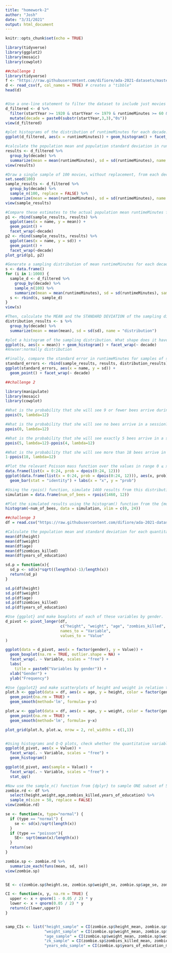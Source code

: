 ```yaml
---
title: "homework-2"
author: "Josh"
date: "3/31/2021"
output: html_document
---
```


```r
knitr::opts_chunk$set(echo = TRUE)
```

```r
library(tidyverse)
library(ggplot2)
library(mosaic)
library(cowplot)

```


```r
##challenge 1
library(tidyverse)
f <- "https://raw.githubusercontent.com/difiore/ada-2021-datasets/master/IMDB-movies.csv"
d <- read_csv(f, col_names = TRUE) # creates a "tibble"
head(d)


#Use a one-line statement to filter the dataset to include just movies from 1920 to 1979 and movies that are between 1 and 3 hours long (runtimeMinutes < 240), and add a new column that codes the startYear into a new variable, decade (“20s,” “30s,” …“70s”). If you do this correctly, there should be 5651 movies remaining in the dataset.
d_filtered <- d %>% 
  filter(startYear >= 1920 & startYear <= 1979 & runtimeMinutes >= 60 & runtimeMinutes <= 180) %>%
  mutate(decade = paste0(substr(startYear,3,3),"0s"))
view(d_filtered)

#plot histograms of the distribution of runtimeMinutes for each decade.
ggplot(d_filtered, aes(x = runtimeMinutes)) + geom_histogram() + facet_wrap(vars(decade))

#calculate the population mean and population standard deviation in runtimeMinutes for each decade and save the results in a new dataframe, results.
results <- d_filtered %>%
  group_by(decade) %>%
  summarize(mean = mean(runtimeMinutes), sd = sd(runtimeMinutes), name = "population") 
view(results)

#Draw a single sample of 100 movies, without replacement, from each decade, calculate this single sample mean and sample standard deviation in runtimeMinutes, and estimate the SE around the population mean runtimeMinutes for each decade based on the standard deviation and sample size from these samples.
set.seed(100)
sample_results <- d_filtered %>% 
  group_by(decade) %>% 
  sample_n(100, replace = FALSE) %>% 
  summarize(mean = mean(runtimeMinutes), sd = sd(runtimeMinutes), name = "sample")
view(sample_results)

#Compare these estimates to the actual population mean runtimeMinutes for each decade and to the calculated SE in the population mean for samples of size 100 based on the population standard deviation for each decade.
p1 <- rbind(sample_results, results) %>% 
  ggplot(aes(x = name, y = mean)) + 
  geom_point() + 
  facet_wrap(~decade)
p2 <- rbind(sample_results, results) %>% 
  ggplot(aes(x = name, y = sd)) + 
  geom_point() + 
  facet_wrap(~decade)
plot_grid(p1, p2)

#Generate a sampling distribution of mean runtimeMinutes for each decade by [a] drawing 1000 samples of 100 movies from each decade and, for each sample, [b] calculating the mean runtimeMinutes and the standard deviation in runtimeMinutes
s <- data.frame()
for (i in 1:1000) {
  sample_d <- d_filtered %>% 
    group_by(decade) %>% 
    sample_n(100) %>% 
    summarize(mean = mean(runtimeMinutes), sd = sd(runtimeMinutes), sample_num = i)
  s <- rbind(s, sample_d)
}
view(s)

#Then, calculate the MEAN and the STANDARD DEVIATION of the sampling distribution of sample means for each decade (the former should be a very good estimate of the population mean, while the latter is another estimate of the standard error in the population mean for a particular sample size)
distribution_results <- s %>% 
  group_by(decade) %>% 
  summarize(mean = mean(mean), sd = sd(sd), name = "distribution")

#plot a histogram of the sampling distribution. What shape does it have?
ggplot(s, aes(x = mean)) + geom_histogram() + facet_wrap(~ decade)
#Anwser:normally distribution

#Finally, compare the standard error in runtimeMinutes for samples of size 100 from each decade [1] as estimated from your first sample of 100 movies, [2] as calculated from the known population standard deviations for each decade, and [3] as estimated from the sampling distribution of sample means.
standard_errors <- rbind(sample_results, results, distribution_results)
ggplot(standard_errors, aes(x = name, y = sd)) + 
  geom_point() + facet_wrap(~ decade)
```

```r
##challenge 2

library(manipulate)
library(mosaic)
library(cowplot)

#What is the probability that she will see 9 or fewer bees arrive during any given session?
ppois(9, lambda=12)

#What is the probability that she will see no bees arrive in a session?
ppois(0, lambda=12)

#What is the probability that she will see exactly 5 bees arrive in a session?
ppois(5, lambda=12)-ppois(4, lambda=12)

#What is the probability that she will see more than 18 bees arrive in a session?
1-ppois(18, lambda=12)

#Plot the relevant Poisson mass function over the values in range 0 ≤ x ≤ 24.
data.frame(list(x = 0:24, prob = dpois(0:24, 12)))
ggplot(data.frame(list(x = 0:24, prob = dpois(0:24, 12))), aes(x, prob)) + 
  geom_bar(stat = "identity") + labs(x = "x", y = "prob")

#Using the rpois() function, simulate 1460 results from this distribution (i.e., 4 full years of morning monitoring sessions).
simulation = data.frame(num_of_bees = rpois(1460, 12))

#Plot the simulated results using the histogram() function from the {mosaic} package and use xlim() to set the horizontal limits to be from 0 to 24. How do your simulated results compare to the shape of the probability mass function you plotted above?
histogram(~num_of_bees, data = simulation, xlim = c(0, 24))

```

```r
##challenge 3
df = read.csv("https://raw.githubusercontent.com/difiore/ada-2021-datasets/master/zombies.csv")

#Calculate the population mean and standard deviation for each quantitative random variable (height, weight, age, number of zombies killed, and years of education).
mean(df$height)
mean(df$weight)
mean(df$age)
mean(df$zombies_killed)
mean(df$years_of_education)

sd.p = function(x){
  sd_p <- sd(x)*sqrt((length(x)-1)/length(x))
  return(sd_p)
}

sd.p(df$height)
sd.p(df$weight)
sd.p(df$age)
sd.p(df$zombies_killed)
sd.p(df$years_of_education)

#Use {ggplot} and make boxplots of each of these variables by gender.
d_pivot <- pivot_longer(df,
                        c("height", "weight", "age", "zombies_killed", "years_of_education"),
                        names_to = "Variable",
                        values_to = "Value"
)

ggplot(data = d_pivot, aes(x = factor(gender), y = Value)) +
  geom_boxplot(na.rm = TRUE, outlier.shape = NA) +
  facet_wrap(. ~ Variable, scales = "free") +
  labs(
    title = paste0("Variables by gender")) +
  xlab("Gender") +
  ylab("Frequency")

#Use {ggplot2} and make scatterplots of height and weight in relation to age, using different colored points for males versus females. Do these variables seem to be related? In what way?
plot.h <- ggplot(data = df, aes(x = age, y = height, color = factor(gender))) +
  geom_point(na.rm = TRUE) +
  geom_smooth(method='lm', formula= y~x) 

plot.w <- ggplot(data = df, aes(x = age, y = weight, color = factor(gender))) +
  geom_point(na.rm = TRUE) +
  geom_smooth(method='lm', formula= y~x) 

plot_grid(plot.h, plot.w, nrow = 2, rel_widths = c(1,1))


#Using histograms and Q-Q plots, check whether the quantitative variables seem to be drawn from a normal distribution. Which seem to be and which do not?
ggplot(d_pivot, aes(x = Value)) + 
  facet_wrap(. ~ Variable, scales = "free") +
  geom_histogram()

ggplot(d_pivot, aes(sample = Value)) + 
  facet_wrap(. ~ Variable, scales = "free") +
  stat_qq() 

#Now use the sample_n() function from {dplyr} to sample ONE subset of 50 zombie apocalypse survivors (without replacement) from this population and calculate the mean and sample standard deviation for each variable. Also estimate the standard error for each variable based on this sample and use that to construct a 95% confidence interval for each mean. You can use either the standard normal or a Student’s t distribution to derive the critical values needed to calculate the lower and upper limits of the CI.
zombie.rd <- df %>% 
  select(height,weight,age,zombies_killed,years_of_education) %>% 
  sample_n(size = 50, replace = FALSE)
view(zombie.rd)

se <- function(x, type="normal") {
  if (type == "normal") {
    se <- sd(x)/sqrt(length(x))
  }
  if (type == "poisson"){
    SE<- sqrt(mean(x)/length(x))
  }
  return(se)
}

zombie.sp <- zombie.rd %>% 
  summarize_each(funs(mean, sd, se))
view(zombie.sp)


SE <- c(zombie.sp$height.se, zombie.sp$weight_se, zombie.sp$age_se, zombie.sp$zombies_killed_se, zombie.sp$years_of_education_se)

CI <- function(x, y, na.rm = TRUE) {
  upper <- x + qnorm(1 - 0.05 / 2) * y
  lower <- x + qnorm(0.05 / 2) * y
  return(c(lower,upper))
}


samp_CIs <- list("height_sample" = CI(zombie.sp$height_mean, zombie.sp$height_se),
                 "weight_sample" = CI(zombie.sp$weight_mean, zombie.sp$weight_se),
                 "age_sample" = CI(zombie.sp$weight_mean, zombie.sp$weight_se),
                 "zk_sample" = CI(zombie.sp$zombies_killed_mean, zombie.sp$zombies_killed_se),
                 "years_edu_sample" = CI(zombie.sp$years_of_education_mean, zombie.sp$years_of_education_se))

```


